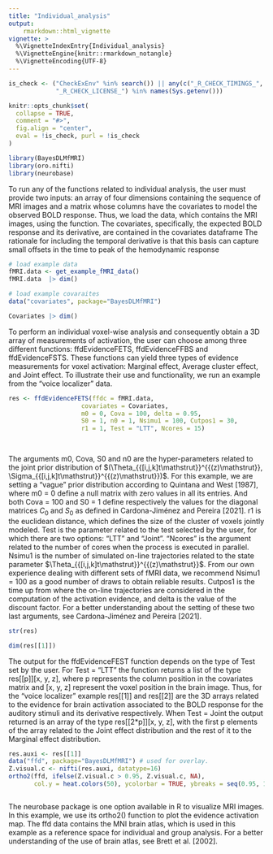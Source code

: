 ```yaml
---
title: "Individual_analysis"
output: 
    rmarkdown::html_vignette
vignette: >
  %\VignetteIndexEntry{Individual_analysis}
  %\VignetteEngine{knitr::rmarkdown_notangle}
  %\VignetteEncoding{UTF-8}
---
```


```r
is_check <- ("CheckExEnv" %in% search()) || any(c("_R_CHECK_TIMINGS_",
             "_R_CHECK_LICENSE_") %in% names(Sys.getenv()))

knitr::opts_chunk$set(
  collapse = TRUE,
  comment = "#>",
  fig.align = "center",
  eval = !is_check, purl = !is_check
)
```

```r
library(BayesDLMfMRI)
library(oro.nifti)
library(neurobase)
```


To run any of the functions related to individual analysis, the user must provide two inputs: an array of four dimensions containing the sequence of MRI images and a matrix whose columns have the covariates to model the observed BOLD response. Thus, we load the data, which contains the MRI images, using the function. The covariates, specifically, the expected BOLD response and its derivative, are contained in the covariates dataframe The rationale for including the temporal derivative is that this basis can capture small offsets in the time to peak of the hemodynamic response

```r
# load example data
fMRI.data <- get_example_fMRI_data() 
fMRI.data  |> dim()
```


```r
# load example covaraites
data("covariates", package="BayesDLMfMRI")

Covariates |> dim()
```


To perform an individual voxel-wise analysis and consequently obtain a 3D array of measurements of activation, the user can choose among three different functions:  ffdEvidenceFETS, ffdEvidenceFFBS and ffdEvidenceFSTS. These functions can yield three types of evidence measurements for voxel activation: Marginal effect, Average cluster effect, and Joint effect. To illustrate their use and functionality, we run an example from the "voice localizer" data.

```r
res <- ffdEvidenceFETS(ffdc = fMRI.data,
                    covariates = Covariates,
                    m0 = 0, Cova = 100, delta = 0.95,
                    S0 = 1, n0 = 1, Nsimu1 = 100, Cutpos1 = 30,
                    r1 = 1, Test = "LTT", Ncores = 15)
  



```

The arguments m0, Cova, S0 and n0  are the hyper-parameters related to the joint prior distribution of $(\Theta_{{[i,j,k]t\mathstrut}}^{{(z)\mathstrut}}, \Sigma_{{[i,j,k]t\mathstrut}}^{{(z)\mathstrut}})$. For this example, we are setting a "vague" prior distribution according to Quintana and West [1987], where m0 = 0 define a null matrix with zero values in all its entries. And both Cova = 100 and S0 = 1 define respectively the values for the  diagonal matrices $C_0$ and $S_0$ as defined in  Cardona-Jiménez and Pereira [2021]. r1 is the euclidean distance, which defines the size of the cluster of voxels jointly modeled. Test is the parameter related to the test selected by the user, for which there are two options: "LTT" and "Joint". "Ncores" is the argument related to the number of cores when the process is executed in parallel. Nsimu1 is the number of simulated on-line trajectories related to the state parameter $\Theta_{{[i,j,k]t\mathstrut}}^{{(z)\mathstrut}}$. From our own experience dealing with different sets of fMRI data, we recommend Nsimu1 = 100 as a good number of draws to obtain reliable results. Cutpos1 is the time up from where the on-line trajectories are considered in the computation of the activation evidence, and delta is the value of the discount factor.  For a better understanding about the setting of these two last arguments, see Cardona-Jiménez and Pereira [2021].



```r
str(res)

```

```r
dim(res[[1]])
```

The output for the ffdEvidenceFEST function depends on the type of Test set by the user.  For Test = "LTT" the function returns a list of the type res[[p]][x, y, z], where p represents the column position in the covariates matrix and [x, y, z] represent the voxel position in the brain image. Thus, for the "voice localizer" example res[[1]] and res[[2]] are the 3D arrays related to the evidence for brain activation associated to the BOLD response for the auditory stimuli and its derivative respectively. When Test = Joint the output returned is an array of the type res[[2*p]][x, y, z], with the first p elements of the array related to the Joint effect distribution and the rest of it to the Marginal effect distribution.

```r


res.auxi <- res[[1]]
data("ffd", package="BayesDLMfMRI") # used for overlay.
Z.visual.c <- nifti(res.auxi, datatype=16)
ortho2(ffd, ifelse(Z.visual.c > 0.95, Z.visual.c, NA),
       col.y = heat.colors(50), ycolorbar = TRUE, ybreaks = seq(0.95, 1, by = 0.001))



```

The neurobase package is one option available in R to visualize MRI images. In this example, we use its ortho2() function to plot the evidence activation map. The ffd data contains the MNI brain atlas, which is used in this example as a reference space for individual and group analysis. For a better understanding of the use of brain atlas, see Brett et al. [2002].




